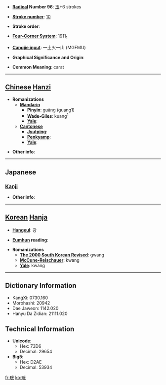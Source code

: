 * '''[[Wiktionary:Chinese radical index| Radical]] Number 96''': [[Wiktionary:Chinese radical index 玉|玉]]+6 strokes

* '''[[Wiktionary:Chinese total strokes index|Stroke number]]''': [[Wiktionary:Chinese total strokes index 10|10]]

* '''Stroke order''': 

* '''[[Wiktionary:Chinese four corner index|Four-Corner System]]''': 1911<sub>1</sub>

* '''[[Wiktionary:Chinese Cangjie index|Cangjie input]]''': 一土火一山 (MGFMU)

* '''Graphical Significance and Origin''': 

* '''Common Meaning''': carat

----

== [[Chinese]] [[Hanzi]] ==

* '''Romanizations'''
** '''[[Mandarin]]'''
*** '''[[Pinyin]]''': guāng (guang1)
*** '''[[Wade-Giles]]''': kuang<sup>1</sup>
*** '''[[Yale]]''': 
** '''[[Cantonese]]'''
*** '''[[Jyutping]]''':
*** '''[[Penkyamp]]''': 
*** '''[[Yale]]''': 

* '''Other info''': 

----

==Japanese==
===[[Kanji]]===
{{kanji|on readings=[[こう]] (kō)
|kun readings=[[たま]] (tama)
}}

* '''Other info''':  

----

== [[Korean]] [[Hanja]] ==

* '''[[Hangeul]]''': 광

* '''[[Eumhun]] reading''': 

* '''Romanizations'''
** '''[[The 2000 South Korean Revised Romanization|The 2000 South Korean Revised]]''': gwang
** '''[[McCune-Reischauer]]''': kwang
** '''[[Yale]]''': kwang

----

== Dictionary Information ==

* KangXi: 0730.160
* Morohashi: 20942
* Dae Jaweon: 1142.020
* Hanyu Da Zidian: 21111.020

== Technical Information ==

* '''Unicode''':
** Hex: 73D6
** Decimal: 29654
* '''Big5''':
** Hex: D2AE
** Decimal: 53934

[[fr:珖]]
[[ko:珖]]